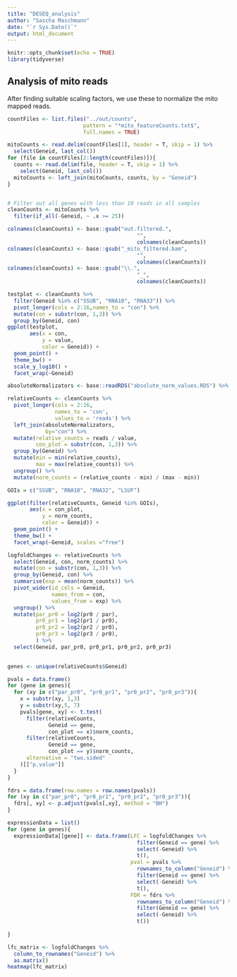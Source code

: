 ```yaml
---
title: "DESEQ_analysis"
author: "Sascha Maschmann"
date: "`r Sys.Date()`"
output: html_document
---
```


```r
knitr::opts_chunk$set(echo = TRUE)
library(tidyverse)
```

## Analysis of mito reads

After finding suitable scaling factors, we use these to normalize the mito mapped reads.  

```r
countFiles <- list.files("../out/counts",
                        pattern = "*mito_featureCounts.txt$",
                        full.names = TRUE)

mitoCounts <- read.delim(countFiles[1], header = T, skip = 1) %>% 
  select(Geneid, last_col())
for (file in countFiles[2:length(countFiles)]){
  counts <- read.delim(file, header = T, skip = 1) %>% 
    select(Geneid, last_col())
  mitoCounts <- left_join(mitoCounts, counts, by = "Geneid")
}


# Filter out all genes with less than 10 reads in all samples
cleanCounts <- mitoCounts %>% 
  filter(if_all(-Geneid, ~ .x >= 25))

colnames(cleanCounts) <- base::gsub("out.filtered.",
                                         "",
                                         colnames(cleanCounts))
colnames(cleanCounts) <- base::gsub("_mito_filtered.bam",
                                         "",
                                         colnames(cleanCounts))
colnames(cleanCounts) <- base::gsub("\\.",
                                         "_",
                                         colnames(cleanCounts))
```

```r
testplot <- cleanCounts %>% 
  filter(Geneid %in% c("SSUB", "RNA10", "RNA33")) %>% 
  pivot_longer(cols = 2:16,names_to = "con") %>% 
  mutate(con = substr(con, 1,3)) %>% 
  group_by(Geneid, con)
ggplot(testplot,
       aes(x = con,
           y = value,
           color = Geneid)) +
  geom_point() +
  theme_bw() +
  scale_y_log10() +
  facet_wrap(~Geneid)

```
```r
absoluteNormalizators <- base::readRDS("absolute_norm_values.RDS") %>% select(-con_b)

relativeCounts <- cleanCounts %>% 
  pivot_longer(cols = 2:16,
               names_to = 'con',
               values_to = 'reads') %>% 
  left_join(absoluteNormalizators,
            by="con") %>% 
  mutate(relative_counts = reads / value,
         con_plot = substr(con, 1,3)) %>% 
  group_by(Geneid) %>% 
  mutate(min = min(relative_counts),
         max = max(relative_counts)) %>% 
  ungroup() %>% 
  mutate(norm_counts = (relative_counts - min) / (max - min))

GOIs = c("SSUB", "RNA10", "RNA32", "LSUF")

ggplot(filter(relativeCounts, Geneid %in% GOIs),
       aes(x = con_plot,
           y = norm_counts,
           color = Geneid)) +
  geom_point() +
  theme_bw() +
  facet_wrap(~Geneid, scales ="free")
```
```r
logfoldChanges <- relativeCounts %>% 
  select(Geneid, con, norm_counts) %>% 
  mutate(con = substr(con, 1,3)) %>% 
  group_by(Geneid, con) %>% 
  summarise(exp = mean(norm_counts)) %>% 
  pivot_wider(id_cols = Geneid,
              names_from = con,
              values_from = exp) %>% 
  ungroup() %>% 
  mutate(par_pr0 = log2(pr0 / par),
         pr0_pr1 = log2(pr1 / pr0),
         pr0_pr2 = log2(pr2 / pr0),
         pr0_pr3 = log2(pr3 / pr0),
         ) %>% 
  select(Geneid, par_pr0, pr0_pr1, pr0_pr2, pr0_pr3)
  
```

```r

genes <- unique(relativeCounts$Geneid)

pvals = data.frame()
for (gene in genes){
  for (xy in c("par_pr0", "pr0_pr1", "pr0_pr2", "pr0_pr3")){
    x = substr(xy, 1,3)
    y = substr(xy,5, 7)
    pvals[gene, xy] <- t.test(
      filter(relativeCounts,
             Geneid == gene,
             con_plot == x)$norm_counts,
      filter(relativeCounts,
             Geneid == gene,
             con_plot == y)$norm_counts,
      alternative = "two.sided"
    )[["p.value"]]
  }
}

fdrs = data.frame(row.names = row.names(pvals))
for (xy in c("par_pr0", "pr0_pr1", "pr0_pr2", "pr0_pr3")){
  fdrs[, xy] <- p.adjust(pvals[,xy], method = "BH")
}


```

```r
expressionData = list()
for (gene in genes){
  expressionData[[gene]] <- data.frame(LFC = logfoldChanges %>% 
                                         filter(Geneid == gene) %>%
                                         select(-Geneid) %>% 
                                         t(),
                                       pval = pvals %>% 
                                         rownames_to_column("Geneid") %>% 
                                         filter(Geneid == gene) %>%
                                         select(-Geneid) %>% 
                                         t(),
                                       FDR = fdrs %>% 
                                         rownames_to_column("Geneid") %>% 
                                         filter(Geneid == gene) %>%
                                         select(-Geneid) %>% 
                                         t())
    
}

```

```r
lfc_matrix <- logfoldChanges %>% 
  column_to_rownames("Geneid") %>% 
  as.matrix()
heatmap(lfc_matrix)
```

